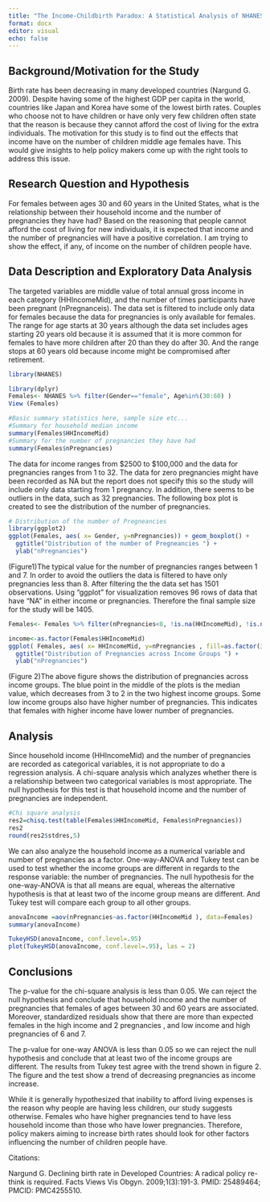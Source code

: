 ---
title: "The Income-Childbirth Paradox: A Statistical Analysis of NHANES Data"
format: docx
editor: visual
echo: false
---

## Background/Motivation for the Study

Birth rate has been decreasing in many developed countries (Nargund G. 2009). Despite having some of the highest GDP per capita in the world, countries like Japan and Korea have some of the lowest birth rates. Couples who choose not to have children or have only very few children often state that the reason is because they cannot afford the cost of living for the extra individuals. The motivation for this study is to find out the effects that income have on the number of children middle age females have. This would give insights to help policy makers come up with the right tools to address this issue.

## Research Question and Hypothesis

For females between ages 30 and 60 years in the United States, what is the relationship between their household income and the number of pregnancies they have had? Based on the reasoning that people cannot afford the cost of living for new individuals, it is expected that income and the number of pregnancies will have a positive correlation. I am trying to show the effect, if any, of income on the number of children people have.

## Data Description and Exploratory Data Analysis

The targeted variables are middle value of total annual gross income in each category (HHIncomeMid), and the number of times participants have been pregnant (nPregnanceis). The data set is filtered to include only data for females because the data for pregnancies is only available for females. The range for age starts at 30 years although the data set includes ages starting 20 years old because it is assumed that it is more common for females to have more children after 20 than they do after 30. And the range stops at 60 years old because income might be compromised after retirement.

```{r, echo = TRUE, message = FALSE, warning = FALSE, error = FALSE}
library(NHANES)

library(dplyr)
Females<- NHANES %>% filter(Gender=="female", Age%in%(30:60) )
View (Females)
```

```{r, echo = TRUE, message = FALSE, warning = FALSE, error = FALSE}
#Basic summary statistics here, sample size etc... 
#Summary for household median income
summary(Females$HHIncomeMid)
#Summary for the number of pregnancies they have had
summary(Females$nPregnancies)
```

The data for income ranges from \$2500 to \$100,000 and the data for pregnancies ranges from 1 to 32. The data for zero pregnancies might have been recorded as NA but the report does not specify this so the study will include only data starting from 1 pregnancy. In addition, there seems to be outliers in the data, such as 32 pregnancies. The following box plot is created to see the distribution of the number of pregnancies.

```{r, echo = TRUE, message = FALSE, warning = FALSE, error = FALSE}
# Distribution of the number of Pregneancies 
library(ggplot2)
ggplot(Females, aes( x= Gender, y=nPregnancies)) + geom_boxplot() +
  ggtitle("Distribution of the number of Pregneancies ") +
  ylab("nPregnancies") 
```

(Figure1)The typical value for the number of pregnancies ranges between 1 and 7. In order to avoid the outliers the data is filtered to have only pregnancies less than 8. After filtering the the data set has 1501 observations. Using "ggplot" for visualization removes 96 rows of data that have "NA" in either income or pregnancies. Therefore the final sample size for the study will be 1405.

```{r, echo = TRUE, message = FALSE, warning = FALSE, error = FALSE}
Females<- Females %>% filter(nPregnancies<8, !is.na(HHIncomeMid), !is.na(nPregnancies))
```

```{r, echo = TRUE, message = FALSE, warning = FALSE, error = FALSE}

income<-as.factor(Females$HHIncomeMid)
ggplot( Females, aes( x= HHIncomeMid, y=nPregnancies , fill=as.factor(income))) + geom_boxplot() + stat_summary(fun = median, geom = "point", size = 3, color = "blue")+
  ggtitle("Distribution of Pregnancies across Income Groups ") +
  ylab("nPregnancies")
```

(Figure 2)The above figure shows the distribution of pregnancies across income groups. The blue point in the middle of the plots is the median value, which decreases from 3 to 2 in the two highest income groups. Some low income groups also have higher number of pregnancies. This indicates that females with higher income have lower number of pregnancies.

## Analysis

Since household income (HHIncomeMid) and the number of pregnancies are recorded as categorical variables, it is not appropriate to do a regression analysis. A chi-square analysis which analyzes whether there is a relationship between two categorical variables is most appropriate. The null hypothesis for this test is that household income and the number of pregnancies are independent.

```{r, echo = TRUE, message = FALSE, warning = FALSE, error = FALSE}
#Chi square analysis 
res2=chisq.test(table(Females$HHIncomeMid, Females$nPregnancies))
res2
round(res2$stdres,5)


```

We can also analyze the household income as a numerical variable and number of pregnancies as a factor. One-way-ANOVA and Tukey test can be used to test whether the income groups are different in regards to the response variable: the number of pregnancies. The null hypothesis for the one-way-ANOVA is that all means are equal, whereas the alternative hypothesis is that at least two of the income group means are different. And Tukey test will compare each group to all other groups.

```{r, echo = TRUE, message = FALSE, warning = FALSE, error = FALSE}
anovaIncome =aov(nPregnancies~as.factor(HHIncomeMid ), data=Females)
summary(anovaIncome)

TukeyHSD(anovaIncome, conf.level=.95) 
plot(TukeyHSD(anovaIncome, conf.level=.95), las = 2)
```

## Conclusions

The p-value for the chi-square analysis is less than 0.05. We can reject the null hypothesis and conclude that household income and the number of pregnancies that females of ages between 30 and 60 years are associated. Moreover, standardized residuals show that there are more than expected females in the high income and 2 pregnancies , and low income and high pregnancies of 6 and 7.

The p-value for one-way ANOVA is less than 0.05 so we can reject the null hypothesis and conclude that at least two of the income groups are different. The results from Tukey test agree with the trend shown in figure 2. The figure and the test show a trend of decreasing pregnancies as income increase.

While it is generally hypothesized that inability to afford living expenses is the reason why people are having less children, our study suggests otherwise. Females who have higher pregnancies tend to have less household income than those who have lower pregnancies. Therefore, policy makers aiming to increase birth rates should look for other factors influencing the number of children people have.

Citations:

Nargund G. Declining birth rate in Developed Countries: A radical policy re-think is required. Facts Views Vis Obgyn. 2009;1(3):191-3. PMID: 25489464; PMCID: PMC4255510.
